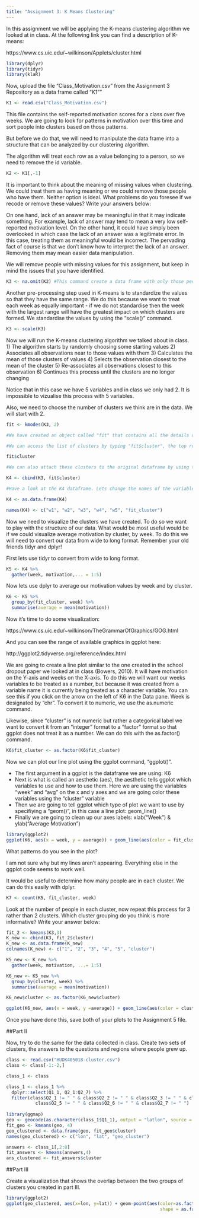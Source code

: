 ```yaml
---
title: "Assignment 3: K Means Clustering"
---
```


In this assignment we will be applying the K-means clustering algorithm we looked at in class. At the following link you can find a description of K-means:

https://www.cs.uic.edu/~wilkinson/Applets/cluster.html


```r
library(dplyr)
library(tidyr)
library(klaR)
```

Now, upload the file "Class_Motivation.csv" from the Assignment 3 Repository as a data frame called "K1""
```r

K1 <- read.csv("Class_Motivation.csv")

```

This file contains the self-reported motivation scores for a class over five weeks. We are going to look for patterns in motivation over this time and sort people into clusters based on those patterns.

But before we do that, we will need to manipulate the data frame into a structure that can be analyzed by our clustering algorithm.

The algorithm will treat each row as a value belonging to a person, so we need to remove the id variable.

```r

K2 <- K1[,-1]

```

It is important to think about the meaning of missing values when clustering. We could treat them as having meaning or we could remove those people who have them. Neither option is ideal. What problems do you foresee if we recode or remove these values? Write your answers below:

On one hand, lack of an answer may be meaningful in that it may indicate something. For example, lack of answer may tend to mean a very low self-reported motivation level. On the other hand, it could have simply been overlooked in which case the lack of an answer was a legitimate error. In this case, treating them as meaningful would be incorrect. The pervading fact of course is that we don't know how to interpret the lack of an answer. Removing them may mean easier data manipulation.

We will remove people with missing values for this assignment, but keep in mind the issues that you have identified.


```r

K3 <- na.omit(K2) #This command create a data frame with only those people with no missing values. It "omits" all rows with missing values, also known as a "listwise deletion". EG - It runs down the list deleting rows as it goes.

```

Another pre-processing step used in K-means is to standardize the values so that they have the same range. We do this because we want to treat each week as equally important - if we do not standardise then the week with the largest range will have the greatest impact on which clusters are formed. We standardise the values by using the "scale()" command.

```r

K3 <- scale(K3)

```


Now we will run the K-means clustering algorithm we talked about in class. 
1) The algorithm starts by randomly choosing some starting values 
2) Associates all observations near to those values with them
3) Calculates the mean of those clusters of values
4) Selects the observation closest to the mean of the cluster
5) Re-associates all observations closest to this observation
6) Continues this process until the clusters are no longer changing

Notice that in this case we have 5 variables and in class we only had 2. It is impossible to vizualise this process with 5 variables.

Also, we need to choose the number of clusters we think are in the data. We will start with 2.

```r

fit <- kmodes(K3, 2)

#We have created an object called "fit" that contains all the details of our clustering including which observations belong to each cluster.

#We can access the list of clusters by typing "fit$cluster", the top row corresponds to the original order the rows were in. Notice we have deleted some rows.

fit$cluster

#We can also attach these clusters to the original dataframe by using the "data.frame" command to create a new data frame called K4.

K4 <- cbind(K3, fit$cluster)

#Have a look at the K4 dataframe. Lets change the names of the variables to make it more convenient with the names() command.

K4 <- as.data.frame(K4)

names(K4) <- c("w1", "w2", "w3", "w4", "w5", "fit_cluster")

```

Now we need to visualize the clusters we have created. To do so we want to play with the structure of our data. What would be most useful would be if we could visualize average motivation by cluster, by week. To do this we will need to convert our data from wide to long format. Remember your old friends tidyr and dplyr!

First lets use tidyr to convert from wide to long format.
```r

K5 <- K4 %>%
  gather(week, motivation,... = 1:5)


```

Now lets use dplyr to average our motivation values by week and by cluster.

```r

K6 <- K5 %>% 
  group_by(fit_cluster, week) %>% 
  summarise(average = mean(motivation)) 

```

Now it's time to do some visualization: 

https://www.cs.uic.edu/~wilkinson/TheGrammarOfGraphics/GOG.html

And you can see the range of available graphics in ggplot here:

http://ggplot2.tidyverse.org/reference/index.html

We are going to create a line plot similar to the one created in the school dropout paper we looked at in class (Bowers, 2010). It will have motivation on the Y-axis and weeks on the X-axis. To do this we will want our weeks variables to be treated as a number, but because it was created from a variable name it is currently being treated as a character variable. You can see this if you click on the arrow on the left of K6 in the Data pane. Week is designated by "chr". To convert it to numeric, we use the as.numeric command. 

Likewise, since "cluster" is not numeric but rather a categorical label we want to convert it from an "integer" format to a "factor" format so that ggplot does not treat it as a number. We can do this with the as.factor() command.

```r


K6$fit_cluster <- as.factor(K6$fit_cluster)


```

Now we can plot our line plot using the ggplot command, "ggplot()".

- The first argument in a ggplot is the dataframe we are using: K6
- Next is what is called an aesthetic (aes), the aesthetic tells ggplot which variables to use and how to use them. Here we are using the variables "week" and "avg" on the x and y axes and we are going color these variables using the "cluster" variable
- Then we are going to tell ggplot which type of plot we want to use by specifiying a "geom()", in this case a line plot: geom_line()
- Finally we are going to clean up our axes labels: xlab("Week") & ylab("Average Motivation")

```r
library(ggplot2)
ggplot(K6, aes(x = week, y = average)) + geom_line(aes(color = fit_cluster)) + labs(x = "Week", y ="Average Motivation")


```

What patterns do you see in the plot?

I am not sure why but my lines aren't appearing. Everything else in the ggplot code seems to work well.

It would be useful to determine how many people are in each cluster. We can do this easily with dplyr.

```r
K7 <- count(K5, fit_cluster, week)
```

Look at the number of people in each cluster, now repeat this process for 3 rather than 2 clusters. Which cluster grouping do you think is more informative? Write your answer below:

```r
fit_2 <- kmeans(K3,3)
K_new <- cbind(K3, fit_2$cluster)
K_new <- as.data.frame(K_new)
colnames(K_new) <- c("1", "2", "3", "4", "5", "cluster")

K5_new <- K_new %>%
  gather(week, motivation, ...= 1:5)

K6_new <- K5_new %>%
  group_by(cluster, week) %>%
  summarise(average = mean(motivation))

K6_new$cluster <- as.factor(K6_new$cluster)

ggplot(K6_new, aes(x = week, y =average)) + geom_line(aes(color = cluster)) +labs(x="Week", y="Average Motivation")

```


Once you have done this, save both of your plots to the Assignment 5 file.

##Part II

Now, try to do the same for the data collected in class. Create two sets of clusters, the answers to the questions and regions where people grew up. 

```r
class <- read.csv("HUDK405018-cluster.csv")
class <- class[-1:-2,]

class_1 <- class

class_1 <- class_1 %>%
  dplyr::select(Q1_1, Q2_1:Q2_7) %>%
  filter(class$Q2_1 != " " & class$Q2_2 != " " & class$Q2_3 != " " & class$Q2_4 != " " &
           class$Q2_5 != " " & class$Q2_6 != " " & class$Q2_7 != " ")
  
library(ggmap)
geo <- geocode(as.character(class_1$Q1_1), output = "latlon", source = "dsk")
fit_geo <- kmeans(geo, 4)
geo_clustered <- data.frame(geo, fit_geo$cluster)
names(geo_clustered) <- c("lon", "lat", "geo_cluster")

answers <- class_1[,2:8]
fit_answers <- kmeans(answers,4)
ans_clustered <- fit_answers$cluster


```



##Part III

Create a visualization that shows the overlap between the two groups of clusters you created in part III.

```r
library(ggplot2)
ggplot(geo_clustered, aes(x=lon, y=lat)) + geom-point(aes(color=as.factor(geo_cluster),
                                                          shape = as.factor(ans_clustered), size = 2, alpha = 0.1))


```


